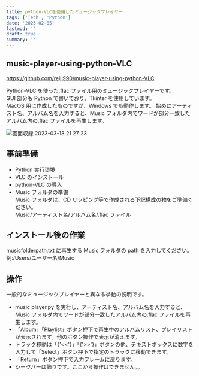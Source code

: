 ```yaml
---
title: python-VLCを使用したミュージックプレイヤー
tags: ['Tech', 'Python']
date: '2023-02-05'
lastmod: ''
draft: true
summary: ''
---
```


## music-player-using-python-VLC

https://github.com/reiji990/music-player-using-python-VLC

Python-VLC を使った.flac ファイル用のミュージックプレイヤーです。  
GUI 部分も Python で書いており、Tkinter を使用しています。  
MacOS 用に作成したものですが、Windows でも動作します。
始めにアーティスト名、アルバム名を入力すると、Music フォルダ内でワードが部分一致したアルバム内の.flac ファイルを再生します。

![画面収録 2023-03-18 21 27 23](https://user-images.githubusercontent.com/101491438/226106478-b50e9510-fbc7-43fe-a426-54de8e486a00.gif)

## 事前準備

- Python 実行環境
- VLC のインストール
- python-VLC の導入
- Music フォルダの準備  
  Music フォルダは、CD リッピング等で作成される下記構成の物をご準備ください。  
  Music/アーティスト名/アルバム名/.flac ファイル

## インストール後の作業

musicfolderpath.txt に再生する Music フォルダの path を入力してください。  
例:/Users/ユーザー名/Music

## 操作

一般的なミュージックプレイヤーと異なる挙動の説明です。

- music player.py を実行し、アーティスト名、アルバム名を入力すると、Music フォルダ内でワードが部分一致したアルバム内の.flac ファイルを再生します。
- 「Album」「Playlist」ボタン押下で再生中のアルバムリスト、プレイリストが表示されます。他のボタン操作で表示が消えます。
- トラック移動は「{'<<'}」「{'>>'}」ボタンの他、テキストボックスに数字を入力して「Select」ボタン押下で指定のトラックに移動できます。
- 「Return」ボタン押下で入力フレームに戻ります。
- シークバーは飾りです。ここから操作はできません。。
